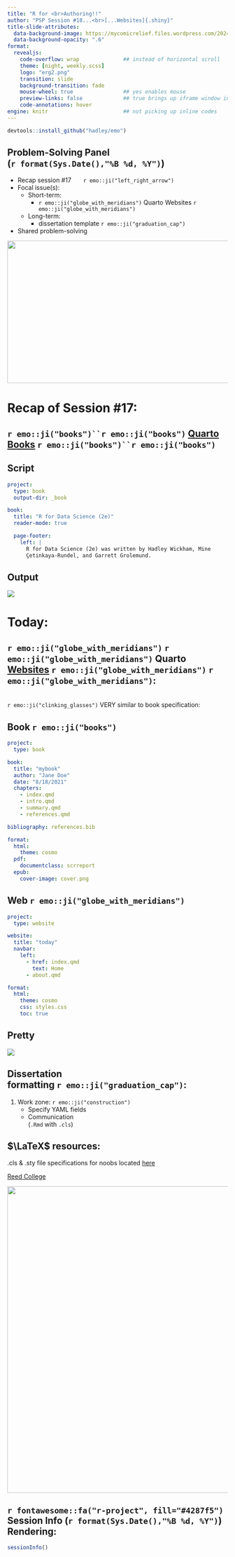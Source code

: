 ```yaml
---
title: "R for <br>Authoring!!" 
author: "PSP Session #18...<br>[...Websites]{.shiny}"
title-slide-attributes: 
  data-background-image: https://mycomicrelief.files.wordpress.com/2024/01/pull-list-2-2.jpg?w=1200
  data-background-opacity: ".6"
format:
  revealjs:
    code-overflow: wrap              ## instead of horizontal scroll
    theme: [night, weekly.scss]
    logo: "erg2.png"
    transition: slide
    background-transition: fade
    mouse-wheel: true                ## yes enables mouse
    preview-links: false             ## true brings up iframe window instead of "site"
    code-annotations: hover 
engine: knitr                        ## not picking up inline codes
---
```


```r
devtools::install_github("hadley/emo")
```

## Problem-Solving Panel <br>(`r format(Sys.Date(),"%B %d, %Y")`)

::: {layout="[80,20]"}
::: first-column
-   Recap session #17&nbsp;&nbsp;&nbsp;&nbsp;&nbsp;&nbsp;&nbsp;`r emo::ji("left_right_arrow")`
-   Focal issue(s):
    -   Short-term:
        - `r emo::ji("globe_with_meridians")` Quarto Websites `r emo::ji("globe_with_meridians")` 
    -   Long-term:
        -   dissertation template `r emo::ji("graduation_cap")`
-   Shared problem-solving
:::

::: second-column
:::
:::

![](img/title17.JPG){.absolute top="170" right="-120" width="550" height="325"}

# Recap of Session #17: 

## `r emo::ji("books")``r emo::ji("books")` [Quarto Books](https://quarto.org/docs/books/) `r emo::ji("books")``r emo::ji("books")`

:::{.panel-tabset}

## Script

``` yaml
project:
  type: book
  output-dir: _book

book:
  title: "R for Data Science (2e)"
  reader-mode: true

  page-footer:
    left: |
      R for Data Science (2e) was written by Hadley Wickham, Mine
      Çetinkaya-Rundel, and Garrett Grolemund.
```

## Output
::: {layout="[25,70,5]"}

::: nothing
:::

::: image
[![](https://r4ds.hadley.nz/cover.jpg)](https://r4ds.hadley.nz/)
:::

::: hack
:::

:::

:::

# Today: 

## `r emo::ji("globe_with_meridians")` `r emo::ji("globe_with_meridians")` Quarto [Websites](https://quarto.org/docs/websites/) `r emo::ji("globe_with_meridians")` `r emo::ji("globe_with_meridians")`:

:::: {layout="[10,90]"}

::: similar

<br>
`r emo::ji("clinking_glasses")` [VERY]{.kulascol} similar to book specification:

:::

::: webstuff

:::{.panel-tabset}

## Book `r emo::ji("books")`

``` yaml
project:
  type: book

book:
  title: "mybook"
  author: "Jane Doe"
  date: "8/18/2021"
  chapters:
    - index.qmd
    - intro.qmd
    - summary.qmd
    - references.qmd

bibliography: references.bib

format:
  html:
    theme: cosmo
  pdf:
    documentclass: scrreport
  epub:
    cover-image: cover.png
```

## Web `r emo::ji("globe_with_meridians")`

``` yaml
project:
  type: website

website:
  title: "today"
  navbar:
    left:
      - href: index.qmd
        text: Home
      - about.qmd

format:
  html:
    theme: cosmo
    css: styles.css
    toc: true
```

## Pretty

![](https://i.ytimg.com/vi/c-tedcgfl1g/mqdefault.jpg)

:::

:::

::::

## Dissertation <br>formatting `r emo::ji("graduation_cap")`:


:::: {layout="[45,55]"}

::: listing

1. Work zone: `r emo::ji("construction")`
    + Specify YAML fields
    + Communication <br>(`.Rmd` with `.cls`)
    
::: {.callout-tip}
## $\LaTeX$ resources:

.cls & .sty file specifications for noobs located [here](https://latex-ninja.com/2020/03/25/your-first-time-tweaking-a-cls-file-on-the-example-of-creating-switchable-colour-themes/)

[Reed College](https://www.reed.edu/it/help/LaTeX/)
:::
    
:::

::: next

:::

::::
    
![](https://humag.co/assets/uploads/images/larson_1-740x0.jpg){.absolute right="-70" bottom="0" height="700"}

## `r fontawesome::fa("r-project", fill="#4287f5")` Session Info (`r format(Sys.Date(),"%B %d, %Y")`) Rendering:

```r
sessionInfo()
```